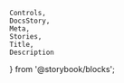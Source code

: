     Controls,
    DocsStory,
    Meta,
    Stories,
    Title,
    Description
} from '@storybook/blocks';

<Meta of={anchorButtonStories} />

<Title of={anchorButtonStories} />
<Description of={anchorButtonStories} />

<DocsStory of={anchorButtonStories.outlineAnchorButton} expanded={false} />
<Controls of={anchorButtonStories.outlineAnchorButton} />

# Usage Docs

## Accessibility

<ContentHiddenDocs buttonElement="nimble-anchor-button" />

<TargetDocs />

